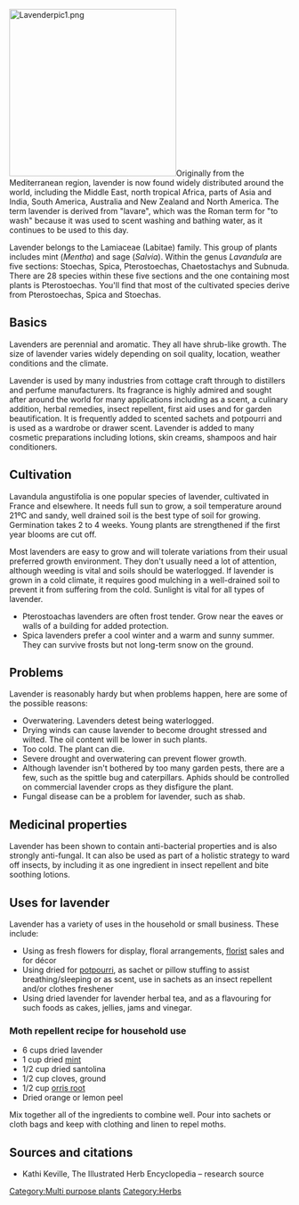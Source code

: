 [[File:Lavenderpic1.png|300px|center]]Originally from the Mediterranean region, lavender is now found widely distributed around the world, including the Middle East, north tropical Africa, parts of Asia and India, South America, Australia and New Zealand and North America. The term lavender is derived from "lavare", which was the Roman term for "to wash" because it was used to scent washing and bathing water, as it continues to be used to this day.

Lavender belongs to the Lamiaceae (Labitae) family. This group of plants includes mint (''Mentha'') and sage (''Salvia''). Within the genus ''Lavandula'' are five sections: Stoechas, Spica, Pterostoechas, Chaetostachys and Subnuda. There are 28 species within these five sections and the one containing most plants is Pterostoechas. You'll find that most of the cultivated species derive from Pterostoechas, Spica and Stoechas.


== Basics ==
Lavenders are perennial and aromatic. They all have shrub-like growth. The size of lavender varies widely depending on soil quality, location, weather conditions and the climate.

Lavender is used by many industries from cottage craft through to distillers and perfume manufacturers. Its fragrance is highly admired and sought after around the world for many applications including as a scent, a culinary addition, herbal remedies, insect repellent, first aid uses and for garden beautification. It is frequently added to scented sachets and potpourri and is used as a wardrobe or drawer scent. Lavender is added to many cosmetic preparations including lotions, skin creams, shampoos and hair conditioners.

== Cultivation ==
Lavandula angustifolia is one popular species of lavender, cultivated in France and elsewhere. It needs full sun to grow, a soil temperature around 21ºC and sandy, well drained soil is the best type of soil for growing. Germination takes 2 to 4 weeks. Young plants are strengthened if the first year blooms are cut off.

Most lavenders are easy to grow and will tolerate variations from their usual preferred growth environment. They don't usually need a lot of attention, although weeding is vital and soils should be waterlogged. If lavender is grown in a cold climate, it requires good mulching in a well-drained soil to prevent it from suffering from the cold. Sunlight is vital for all types of lavender.

* Pterostoachas lavenders are often frost tender. Grow near the eaves or walls of a building for added protection.
* Spica lavenders prefer a cool winter and a warm and sunny summer. They can survive frosts but not long-term snow on the ground.

== Problems ==
Lavender is reasonably hardy but when problems happen, here are some of the possible reasons:

* Overwatering. Lavenders detest being waterlogged.
* Drying winds can cause lavender to become drought stressed and wilted. The oil content will be lower in such plants.
* Too cold. The plant can die.
* Severe drought and overwatering can prevent flower growth.
* Although lavender isn't bothered by too many garden pests, there are a few, such as the spittle bug and caterpillars. Aphids should be controlled on commercial lavender crops as they disfigure the plant.
* Fungal disease can be a problem for lavender, such as shab.

== Medicinal properties ==
Lavender has been shown to contain anti-bacterial properties and is also strongly anti-fungal. It can also be used as part of a holistic strategy to ward off insects, by including it as one ingredient in insect repellent and bite soothing lotions.

== Uses for lavender ==
Lavender has a variety of uses in the household or small business. These include:
* Using as fresh flowers for display, floral arrangements, [[florist]] sales and for décor
* Using dried for [[potpourri]], as sachet or pillow stuffing to assist breathing/sleeping or as scent, use in sachets as an insect repellent and/or clothes freshener
* Using dried lavender for lavender herbal tea, and as a flavouring for such foods as cakes, jellies, jams and vinegar.

=== Moth repellent recipe for household use ===
* 6 cups dried lavender
* 1 cup dried [[mint]]
* 1/2 cup dried santolina
* 1/2 cup cloves, ground
* 1/2 cup [[orris root]]
* Dried orange or lemon peel

Mix together all of the ingredients to combine well. Pour into sachets or cloth bags and keep with clothing and linen to repel moths.

== Sources and citations ==
* Kathi Keville, The Illustrated Herb Encyclopedia – research source


[[Category:Multi purpose plants]]
[[Category:Herbs]]